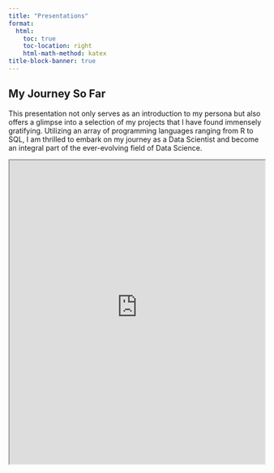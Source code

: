```yaml
---
title: "Presentations"
format:
  html:
    toc: true
    toc-location: right
    html-math-method: katex
title-block-banner: true
---
```


## My Journey So Far

This presentation not only serves as an introduction to my persona but also offers a glimpse into a selection of my projects that I have found immensely gratifying. Utilizing an array of programming languages ranging from R to SQL, I am thrilled to embark on my journey as a Data Scientist and become an integral part of the ever-evolving field of Data Science.

<iframe src="https://bcervantesalvarez.github.io/Presentations/AboutMe/#/title-slide" width="100%" height="600" allowfullscreen>

</iframe>
